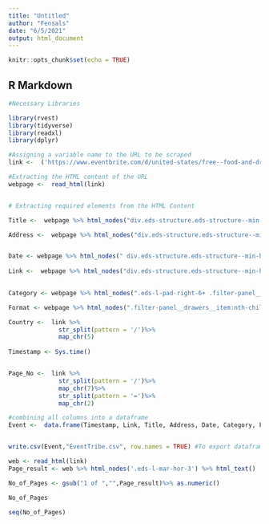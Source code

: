 ---
title: "Untitled"
author: "Fensals"
date: "6/5/2021"
output: html_document
---

```{r setup, include=FALSE}
knitr::opts_chunk$set(echo = TRUE)
```

## R Markdown

```{r}

#Necessary Libraries

library(rvest)
library(tidyverse)
library(readxl)
library(dplyr)
```


```{r}
#Assigning a variable name to the URL to be scraped  
link <-  ('https://www.eventbrite.com/d/united-states/free--food-and-drink--games/?page=1')

#Extracting the HTML content of the URL   
webpage <-  read_html(link)


# Extracting required elements from the HTML Content

Title <-  webpage %>% html_nodes("div.eds-structure.eds-structure--min-height div.eds-structure__body div.eds-structure__main-mask div.eds-structure__fixed-bottom-bar-layout-wrapper div.eds-fixed-bottom-bar-layout div.eds-fixed-bottom-bar-layout__content div.eds-structure__main-container main.eds-structure__main div.feed-search-page div.search-base-screen__root section.search-base-screen__search-panel div.search-results-panel-content div.search-main-content ul.search-main-content__events-list:nth-child(1) div.search-event-card-wrapper div.search-event-card-rectangle-image div.search-event-card.eds-l-mar-vert-1 div.eds-event-card--consumer div.eds-card.eds-card--neutral article.eds-l-pad-all-4.eds-event-card-content.eds-event-card-content--list.eds-event-card-content--standard.eds-event-card-content--fixed div.eds-event-card-content__content-container.eds-l-pad-right-4 div.eds-event-card-content__content div.eds-event-card-content__content__principal div.eds-event-card-content__primary-content a.eds-event-card-content__action-link h3.eds-event-card-content__title.eds-text-color--ui-800.eds-text-bl.eds-text-weight--heavy div:nth-child(1) > div.eds-event-card__formatted-name--is-clamped.eds-event-card__formatted-name--is-clamped-three.eds-text-weight--heavy") %>% html_text()

Address <-  webpage %>% html_nodes("div.eds-structure.eds-structure--min-height div.eds-structure__body div.eds-structure__main-mask div.eds-structure__fixed-bottom-bar-layout-wrapper div.eds-fixed-bottom-bar-layout div.eds-fixed-bottom-bar-layout__content div.eds-structure__main-container main.eds-structure__main div.feed-search-page div.search-base-screen__root section.search-base-screen__search-panel div.search-results-panel-content div.search-main-content ul.search-main-content__events-list:nth-child(1) div.search-event-card-wrapper div.search-event-card-square-image div.search-event-card.eds-l-mar-vert-1 div.eds-event-card--consumer div.eds-card.eds-card--neutral article.eds-l-pad-all-4.eds-event-card-content.eds-event-card-content--list.eds-event-card-content--mini.eds-event-card-content--square div.eds-event-card-content__content-container.eds-l-pad-right-4 div.eds-event-card-content__content div.eds-event-card-content__content__principal div.eds-event-card-content__sub-content div.eds-event-card-content__sub.eds-text-bm.eds-text-color--ui-600.eds-l-mar-top-1.eds-event-card-content__sub--cropped > div.card-text--truncated__one") %>% html_text()


Date <- webpage %>% html_nodes(" div.eds-structure.eds-structure--min-height div.eds-structure__body div.eds-structure__main-mask div.eds-structure__fixed-bottom-bar-layout-wrapper div.eds-fixed-bottom-bar-layout div.eds-fixed-bottom-bar-layout__content div.eds-structure__main-container main.eds-structure__main div.feed-search-page div.search-base-screen__root section.search-base-screen__search-panel div.search-results-panel-content div.search-main-content ul.search-main-content__events-list:nth-child(1) div.search-event-card-wrapper div.search-event-card-rectangle-image div.search-event-card.eds-l-mar-vert-1 div.eds-event-card--consumer div.eds-card.eds-card--neutral article.eds-l-pad-all-4.eds-event-card-content.eds-event-card-content--list.eds-event-card-content--standard.eds-event-card-content--fixed div.eds-event-card-content__content-container.eds-l-pad-right-4 div.eds-event-card-content__content div.eds-event-card-content__content__principal div.eds-event-card-content__primary-content > div.eds-evet-card-content__sub-title.eds-text-color--ui-orange.eds-l-pad-bot-1.eds-l-pad-top-2.eds-text-weight--heavy.eds-text-bm") %>% html_text()
    
Link <-  webpage %>% html_nodes("div.eds-structure.eds-structure--min-height div.eds-structure__body div.eds-structure__main-mask   div.eds-structure__fixed-bottom-bar-layout-wrapper div.eds-fixed-bottom-bar-layout div.eds-fixed-bottom-bar-layout__content div.eds-structure__main-container main.eds-structure__main div.feed-search-page div.search-base-screen__root section.search-base-screen__search-panel div.search-results-panel-content div.search-main-content ul.search-main-content__events-list:nth-child(1) div.search-event-card-wrapper div.search-event-card-rectangle-image div.search-event-card.eds-l-mar-vert-1 div.eds-event-card--consumer div.eds-card.eds-card--neutral article.eds-l-pad-all-4.eds-event-card-content.eds-event-card-content--list.eds-event-card-content--standard.eds-event-card-content--fixed div.eds-event-card-content__content-container.eds-l-pad-right-4 div.eds-event-card-content__content div.eds-event-card-content__content__principal div.eds-event-card-content__primary-content > a.eds-event-card-content__action-link") %>%html_attr("href") %>% paste0()

 
Category <- webpage %>% html_nodes(".eds-l-pad-right-6+ .filter-panel__drawers__item .filter-panel__drawers__item__header--active") %>%html_text() 

Format <- webpage %>% html_nodes(".filter-panel__drawers__item:nth-child(8) .filter-panel__drawers__item__header--active") %>% html_text()

Country <-  link %>%
              str_split(pattern = '/')%>%
              map_chr(5)
  
Timestamp <- Sys.time()


Page_No <-  link %>% 
              str_split(pattern = '/')%>%
              map_chr(7)%>% 
              str_split(pattern = '=')%>% 
              map_chr(2)

#combining all columns into a dataframe
Event <-  data.frame(Timestamp, Link, Title, Address, Date, Category, Format, Country, Page_No, stringsAsFactors = FALSE)


write.csv(Event,"EventTribe.csv", row.names = TRUE) #To export dataframe into a CSV file.
```


```{r}
web <- read_html(link)
Page_result <- web %>% html_nodes('.eds-l-mar-hor-3') %>% html_text()

No_of_Pages <- gsub("1 of ","",Page_result)%>% as.numeric()
```


```{r}
No_of_Pages
```


```{r}
seq(No_of_Pages)
```





